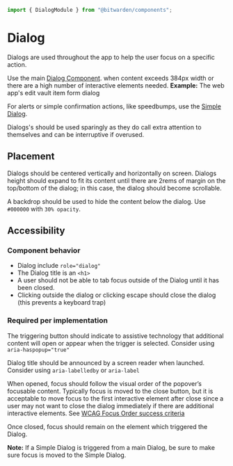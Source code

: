 
<Meta title="Component Library/Dialogs" />

```ts
import { DialogModule } from "@bitwarden/components";
```

# Dialog

Dialogs are used throughout the app to help the user focus on a specific action.

Use the main [Dialog Component](?path=/docs/component-library-dialogs-dialog--docs). when content
exceeds 384px width or there are a high number of interactive elements needed. **Example:** The web
app's edit vault item form dialog

For alerts or simple confirmation actions, like speedbumps, use the
[Simple Dialog](?path=/docs/component-library-dialogs-simple-dialog--docs).

Dialogs's should be used sparingly as they do call extra attention to themselves and can be
interruptive if overused.

## Placement

Dialogs should be centered vertically and horizontally on screen. Dialogs height should expand to
fit its content until there are 2rems of margin on the top/bottom of the dialog; in this case, the
dialog should become scrollable.

A backdrop should be used to hide the content below the dialog. Use `#000000` with `30% opacity`.

<Story id="component-library-dialogs-service--default" />

## Accessibility

### Component behavior

- Dialog include `role="dialog"`
- The Dialog title is an `<h1>`
- A user should not be able to tab focus outside of the Dialog until it has been closed.
- Clicking outside the dialog or clicking escape should close the dialog (this prevents a keyboard
  trap)

### Required per implementation

The triggering button should indicate to assistive technology that additional content will open or
appear when the trigger is selected. Consider using `aria-haspopup="true"`

Dialog title should be announced by a screen reader when launched. Consider using `aria-labelledby`
or `aria-label`

When opened, focus should follow the visual order of the popover’s focusable content. Typically
focus is moved to the close button, but it is acceptable to move focus to the first interactive
element after close since a user may not want to close the dialog immediately if there are
additional interactive elements. See
[WCAG Focus Order success criteria](https://www.w3.org/WAI/WCAG21/Understanding/focus-order.html)

Once closed, focus should remain on the element which triggered the Dialog.

**Note:** If a Simple Dialog is triggered from a main Dialog, be sure to make sure focus is moved to
the Simple Dialog.
